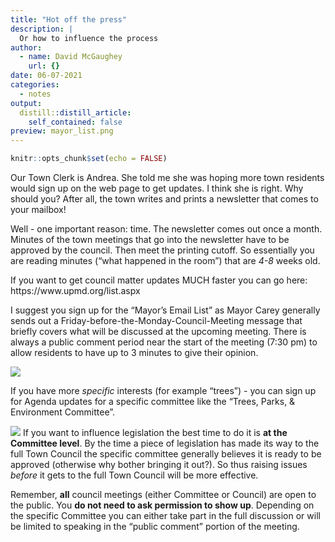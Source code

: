 ```yaml
---
title: "Hot off the press"
description: |
  Or how to influence the process
author:
  - name: David McGaughey
    url: {}
date: 06-07-2021
categories:
  - notes
output:
  distill::distill_article:
    self_contained: false
preview: mayor_list.png
---
```



```r
knitr::opts_chunk$set(echo = FALSE)
```

Our Town Clerk is Andrea. She told me she was hoping more town residents would sign up on the web page to get updates. I think she is right. Why should you? After all, the town writes and prints a newsletter that comes to your mailbox!

Well - one important reason: time. The newsletter comes out once a month. Minutes of the town meetings that go into the newsletter have to be approved by the council. Then meet the printing cutoff. So essentially you are reading minutes ("what happened in the room") that are *4-8* weeks old. 

If you want to get council matter updates MUCH faster you can go here: https://www.upmd.org/list.aspx

I suggest you sign up for the "Mayor's Email List" as Mayor Carey generally sends out a Friday-before-the-Monday-Council-Meeting message that briefly covers what will be discussed at the upcoming meeting. There is always a public comment period near the start of the meeting (7:30 pm) to allow residents to have up to 3 minutes to give their opinion. 

![](mayor_list.png)

If you have more *specific* interests (for example "trees") - you can sign up for Agenda updates for a specific committee like the "Trees, Parks, & Environment Committee".

![](tree.png)
If you want to influence legislation the best time to do it is **at the Committee level**. By the time a piece of legislation has made its way to the full Town Council the specific committee generally believes it is ready to be approved (otherwise why bother bringing it out?). So thus raising issues *before* it gets to the full Town Council will be more effective. 

Remember, **all** council meetings (either Committee or Council) are open to the public. You **do not need to ask permission to show up**. Depending on the specific Committee you can either take part in the full discussion or will be limited to speaking in the "public comment" portion of the meeting.




